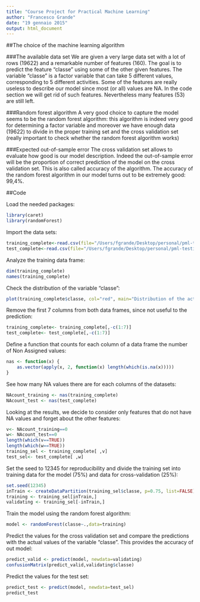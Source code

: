```yaml
---
title: "Course Project for Practical Machine Learning"
author: "Francesco Grande"
date: "19 gennaio 2015"
output: html_document
---
```

##The choice of the machine learning algorithm

###The available data set
We are given a very large data set with a lot of rows (19622) and a remarkable number of features (160). The goal is to predict the feature "classe" using some of the other given features. The variable "classe" is a factor variable that can take 5 different values, corresponding to 5 different activities.
Some of the features are really useless to describe our model since most (or all) values are NA. In the code section we will get rid of such features. Nevertheless many features (53) are still left.

###Random forest algorithm
A very good choice to capture the model seems to be the random forest algorithm: this algorithm is indeed very good for determining a factor variable and moreover we have enough data (19622) to divide in the proper training set and the cross validation set (really important to check whether the random forest algorithm works)

###Expected out-of-sample error
The cross validation set allows to evaluate how good is our model description. Indeed the out-of-sample error will be the proportion of correct prediction of the model on the cross validation set. This is also called accuracy of the algorithm. The accuracy of the random forest algorithm in our model turns out to be extremely good: 99,4%.

##Code

Load the needed packages:

```r
library(caret)
library(randomForest)
```

Import the data sets:

```r
training_complete<-read.csv(file="/Users/fgrande/Desktop/personal/pml-training.csv",na.strings=c("NA","#DIV/0!", ""))
test_complete<-read.csv(file="/Users/fgrande/Desktop/personal/pml-testing.csv",na.strings=c("NA","#DIV/0!", ""))
```

Analyze the training data frame:

```r
dim(training_complete)
names(training_complete)
```

Check the distribution of the variable "classe":

```r
plot(training_complete$classe, col="red", main="Distribution of the activities", xlab="classe levels", ylab="Frequency")
```

Remove the first 7 columns from both data frames, since not useful to the prediction:

```r
training_complete<- training_complete[,-c(1:7)]
test_complete<- test_complete[,-c(1:7)]
```

Define a function that counts for each column of a data frame the number of Non Assigned values:

```r
nas <- function(x) {
    as.vector(apply(x, 2, function(x) length(which(is.na(x)))))
}
```

See how many NA values there are for each columns of the datasets:

```r
NAcount_training <- nas(training_complete)
NAcount_test <- nas(test_complete)
```

Looking at the results, we decide to consider only features that do not have NA values and forget about the other features:

```r
v<- NAcount_training==0
w<- NAcount_test==0
length(which(v==TRUE))
length(which(w==TRUE))
training_sel <- training_complete[ ,v]
test_sel<- test_complete[ ,w]
```

Set the seed to 12345 for reproducibility and divide the training set into training data for the model (75%) and data for cross-validation (25%):

```r
set.seed(12345)
inTrain <- createDataPartition(training_sel$classe, p=0.75, list=FALSE)
training <- training_sel[inTrain,]
validating <- training_sel[-inTrain,]
```

Train the model using the random forest algorithm:

```r
model <- randomForest(classe~.,data=training)
```

Predict the values for the cross validation set and compare the predictions with the actual values of the variable "classe". This provides the accuracy of out model:

```r
predict_valid <- predict(model, newdata=validating)
confusionMatrix(predict_valid,validating$classe)
```

Predict the values for the test set:
```r
predict_test <- predict(model, newdata=test_sel)
predict_test
```

